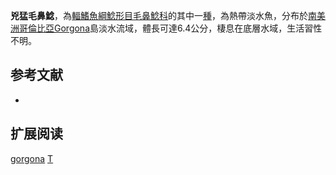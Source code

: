 {{Speciesbox
| name = 兇猛毛鼻鯰
| image = 
| image_width = 
| status = NE
| status_system = IUCN3.1
| genus = Trichomycterus
| species = gorgona
| authority = [[Fernández_&_Schaefer|Fernández & Schaefer]], 2005
| synonyms = 
}}

'''兇猛毛鼻鯰'''，為[[輻鰭魚綱|輻鰭魚綱]][[鯰形目|鯰形目]][[毛鼻鯰科|毛鼻鯰科]]的其中一[[種|種]]，為熱帶淡水魚，分布於[[南美洲|南美洲]][[哥倫比亞|哥倫比亞]]Gorgona島淡水流域，體長可達6.4公分，棲息在底層水域，生活習性不明。

== 参考文献 ==
*{{FishBase_species|genus=Trichomycterus|species|gorgona|year=2014|month=11}}

== 扩展阅读 ==
{{refbegin}}
{{wikispecies-inline|Trichomycterus gorgona|兇猛毛鼻鯰}}
{{refend}}
{{Taxonbar|from=Q5670604}}

[[Category:毛鼻鯰属|gorgona]]
[[Category:2005年描述的鱼类|T]]

{{鯰形目小作品}}
